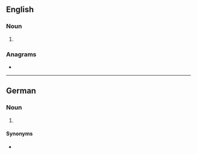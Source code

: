 {{also|ağb}}
==English==

===Noun===
{{en-noun|?}}

# {{lb|en|astronomy}} {{initialism of|en|asymptotic giant branch}}

===Anagrams===
* {{anagrams|en|a=abg|ABG|BGA|GBA|Gab|bag|gab}}

----

==German==

===Noun===
{{head|de|noun|g=p}}

# {{lb|de|business}} {{initialism of|de|Allgemeine Geschäftsbedingungen}}

====Synonyms====
* {{l|de|AGBs|g=p}}